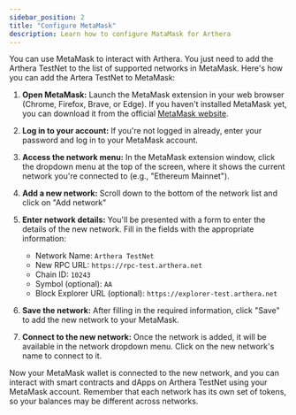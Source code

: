 ```yaml
---
sidebar_position: 2
title: "Configure MetaMask"
description: Learn how to configure MataMask for Arthera
---
```


You can use MetaMask to interact with Arthera. You just need to add the Arthera TestNet to the list of supported networks in MetaMask.
Here's how you can add the Artera TestNet to MetaMask:

1. **Open MetaMask:**
Launch the MetaMask extension in your web browser (Chrome, Firefox, Brave, or Edge). If you haven't installed MetaMask yet, you can download it from the official [MetaMask website](https://metamask.io/download/).

2. **Log in to your account:**
If you're not logged in already, enter your password and log in to your MetaMask account.

3. **Access the network menu:**
In the MetaMask extension window, click the dropdown menu at the top of the screen, where it shows the current network you're connected to (e.g., "Ethereum Mainnet").

4. **Add a new network:** Scroll down to the bottom of the network list and click on "Add network"

5. **Enter network details:** You'll be presented with a form to enter the details of the new network. Fill in the fields with the appropriate information:

    - Network Name: `Arthera TestNet`
    - New RPC URL: `https://rpc-test.arthera.net`
    - Chain ID: `10243`
    - Symbol (optional): `AA`
    - Block Explorer URL (optional): `https://explorer-test.arthera.net`

6. **Save the network:** After filling in the required information, click "Save" to add the new network to your MetaMask.

7. **Connect to the new network:** Once the network is added, it will be available in the network dropdown menu. Click on the new network's name to connect to it.

Now your MetaMask wallet is connected to the new network, and you can interact with smart contracts and dApps on Arthera TestNet using your MetaMask account.
Remember that each network has its own set of tokens, so your balances may be different across networks.
